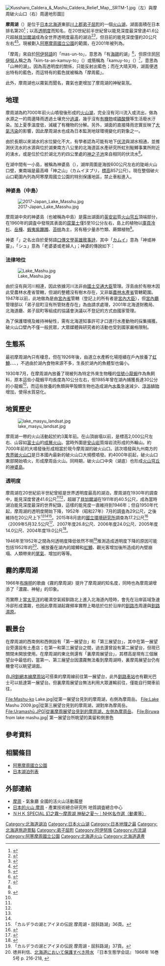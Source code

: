 {{Infobox lake
| lake_name = 摩周湖
| image = Hokkaido, Japan, Lake Mashū, 2008.jpg
| caption = 從第一展望台眺望的湖景（2008年7月）
| location = {{JPN}}[[北海道|北海道]][[川上郡|川上郡]][[弟子屈町|弟子屈町]]
| pushpin_map = Japan Hokkaido2
| coords = {{coord|43|35|N|144|31|E|type:waterbody_region:JP|display=inline,title}}
| type = 火山湖
| catchment = 32.4 km2
| width = 6 km
| area = 19.22 km2<ref>{{Cite web| url=http://www.gsi.go.jp/KOKUJYOHO/MENCHO/201410/kosyo.pdf| format=PDF| title=平成26年全國都道府縣市區町村別面積調 湖沼面積| publisher=國土地理院| accessdate=2016-02-02| language=ja| deadurl=yes| archiveurl=https://web.archive.org/web/20150402094254/http://www.gsi.go.jp/KOKUJYOHO/MENCHO/201410/kosyo.pdf| archivedate=2015-04-02}}</ref>
| depth = 137.5 m
| max-depth = 211.5 m
| volume = 2.86 km3
| shore = 19.8 km
| elevation = 355 m
}}

[[File:Kussharo_Caldera_&_Mashu_Caldera_Relief_Map,_SRTM-1.jpg|thumb]]（左）與摩周破火山口（右）周邊地形圖]]

'''摩周湖'''（{{jpn|hg=ましゅうこ|j=摩周湖|rm=Mashūko}}）是位于[[日本|日本]][[北海道|北海道]]東部[[川上郡|川上郡]][[弟子屈町|弟子屈町]]的一個[[火山湖|火山湖]]，湖面面積在日本排名第20<ref>{{Cite web| author=国土地理院| date=2020-03-26| title=令和２年全国都道府県市区町村別面積調（１月１日時点） - 湖沼面積20傑| url=https://www.gsi.go.jp/KOKUJYOHO/MENCHO/202001/f2_large_kosho.pdf| format=PDF| accessdate=2020-09-23| language=ja| archive-date=2020-06-13| archive-url=https://web.archive.org/web/20200613090009/https://www.gsi.go.jp/KOKUJYOHO/MENCHO/202001/f2_large_kosho.pdf| dead-url=no}}</ref>；以高[[透明度|透明度]]而知名，在20世紀前半世紀曾以能見深度最深曾達41.6公尺超越[[貝加爾湖|貝加爾湖]]成為全世界透明度最高的湖泊<ref name="濱田浩美">{{cite journal| url=https://www.jstage.jst.go.jp/article/jslim/68/0/68_0_90/_article/-char/ja/| format=PDF| title=摩周湖的水位變動與周邊湧水的水質| author=濱田浩美| date=2003-06-12| journal=日本陸水學會　2002　府中大會| language=ja| accessdate=2016-02-02| archive-date=2020-11-29| archive-url=https://web.archive.org/web/20201129094552/https://www.jstage.jst.go.jp/article/jslim/68/0/68_0_90/_article/-char/ja/| dead-url=no}}</ref><ref name="摩周湖的螯蝦分布">{{Cite journal| url=http://ci.nii.ac.jp/naid/110002698374/| title=摩周湖的螯蝦分布| author=濱野龍夫、林健一、川井唯史、林浩之| journal=Researches on Crustacen| volume=21| year=1992| page=73-87| language=ja| access-date=2016-02-02| archive-date=2020-08-15| archive-url=https://web.archive.org/web/20200815090412/https://ci.nii.ac.jp/naid/110002698374/| dead-url=no}}</ref>，但目前的能見深度僅約20公尺左右<ref name="地球環境研究中心-20070907">{{Cite web| url=http://www.cger.nies.go.jp/ja/news/information/inf070907/inf070907.html| title=摩周湖ベースラインモニタリング2007年調査結果について| date=2007-09-07| publisher=地球環境研究中心| language=ja| accessdate=2016-02-02| archive-date=2020-09-18| archive-url=https://web.archive.org/web/20200918171224/http://www.cger.nies.go.jp/ja/news/information/inf070907/inf070907.html| dead-url=no}}</ref><ref name="環球網-20141013">{{Cite news| url=http://world.huanqiu.com/photo/2014-10/2749246.html| title=日本摩周湖透明度大幅下降 曾为世界最清湖| work=環球網| date=2014-10-13| author=张阳| accessdate=2018-08-28| archive-date=2018-08-28| archive-url=https://web.archive.org/web/20180828035743/http://world.huanqiu.com/photo/2014-10/2749246.html| dead-url=no}}</ref>。現被劃入[[阿寒摩周國立公園|阿寒摩周國立公園]]的範圍，在2001年被列為{{Tsl|ja|北海道遺産|北海道遺產}}。

「摩周」來自於[[阿伊努語|阿伊努語]]的「mas-un-to」，意思為「有[[海鸥|海鷗]]的湖」<ref>{{Cite web|url=http://www.pref.hokkaido.lg.jp/ks/ass/grp/121130P.pdf|title=アイヌ語地名リスト|accessdate=2017-08-17|author=北海道庁|date=|publisher=北海道庁|archive-date=2016-05-27|archive-url=https://web.archive.org/web/20160527172651/http://www.pref.hokkaido.lg.jp/ks/ass/grp/121130P.pdf|dead-url=no}}</ref>，但原住民[[阿伊努人|阿伊努人]]稱之為「kim-ta-an-kamuy-to」（{{lang-ja|キンタン・カムイ・トー}}）或簡稱為「kamuy-to」（{{lang-ja|カムイ・トー}}）<ref name="aynu">{{cite web| url=http://homepage3.nifty.com/tommy1949/aynudictionary.htm| title=阿伊努語電子辭典| author=富田隆| date=2013-04-24| language=ja| accessdate=2016-02-10| deadurl=yes| archiveurl=https://web.archive.org/web/20160301155243/http://homepage3.nifty.com/tommy1949/aynudictionary.htm| archivedate=2016年3月1日| df=}}</ref>，意思為「山神的湖」。因為高透明度的關係，只能反射出藍色；而在大晴天時，湖面便透出特有的藍色，而這特有的藍色就被稱為「摩周藍」。

此外，摩周湖也以霧氣而聞名，霧氣也更增加了摩周湖的神秘氣氛。

== 地理 ==

摩周湖為約7000年前火山噴發後形成的[[破火山口|火山湖]]，完全沒有河川流入或流出，做為水源之一的周邊降雨透過土壌充分[[過濾|過濾]]，幾乎沒有[[有機化合物|有機物]]或[[磷酸鹽|磷酸鹽]]等生活廢水汙染。加上夏季溫度低，減緩了有機物的分解。另外，湖面的直接降雨忠實反映了[[大氣汚染|大氣汚染]]的影響，因此摩周湖水也成為日本監測地球環境變化的對象之一。

由於長期以來湖水的水位變化不大，有學者認為可能有地下[[伏流|伏流]]與湖水相通，並推測伏流水的水源與位於湖東南方八公里的北海道區水產研究所虹別鮭鱒事業所附近的湧水，或是位於位於湖北方約四公里處的[[神之子池|神之子池]]來自相同的伏流水<ref name="濱田浩美"/>。

在湖中間有一小島，被稱為神婆島（{{lang-ja|カムイシュ島}}），湖岸周圍是海拔600公尺左右的陡峭火山口壁，東南端是最高峰「神之山」{{link-ja|摩周岳|摩周岳}}（カムイヌプリ，[[標高|標高]]857公尺）。現在整個破火山口範圍內列為阿寒摩周國立公園的特別保護地區，禁止車船進入。

=== 神婆島（中島） ===

[[File:2017-Japan_Lake_Masshu.jpg|thumb]]

摩周湖中央的神婆島（也被稱為中島）是露出湖面的[[英安岩|英安岩]]質[[火山穹丘|火山穹丘]]頂端部分，在1960年的調査中發現其表面的[[腐葉土|腐葉土]]僅5至10公分左右，島上的植物以[[庫頁冷杉|庫頁冷杉]]、[[岳樺|岳樺]]、[[興安杜鵑|蝦夷紫躑躅]]、[[越橘|苔桃]]為主，另有極少量赤竹類、蕨類植物<ref>{{Cite journal| url=https://doi.org/10.18960/seitai.12.3_89| title=摩周湖カムイシュ島の植生| author=柴草良悦、松下彰夫| journal=日本生態学会誌| volume=12| issue=3| year=1962| page=89-94| language=ja}}</ref>。

神婆「{{lang|ja|カムイシュ}}」之名出自於愛努語[[口傳文學|口傳文學]][[英雄敘事詩|英雄敘事詩]]，其中「[[神威|カムイ]]」意為「神或神靈」，「シュ」意為「老婆婆或老婦人」；神婆的傳說如下：

{{Quotation|宗谷的部落（{{lang|ja|コタン}}）在[[送熊|送熊]]（熊祭）之夜開戰，落敗部落的老婆婆帶著孫子逃亡，然而途中兩人走失。老婆婆為了尋找孫子走到了摩周湖，並求神讓她在摩周岳休息一夜；然而，過於疲憊的老婆婆無法繼續移動，只能留在原地日日夜夜等待孫子歸來，最後變成了神婆島。直至今日，每當有人靠近摩周湖，以為孫子現身的老婆婆就會流下喜悅的眼淚，而其眼淚就是天空落下的雨、霧、雪。}}

=== 法律地位 ===

[[File:Lake_Mashu.jpg|thumb]]

由於沒有與河川相連，因此依據河川法非由[[國土交通大臣|國土交通大臣]]管理。浮島由於有樹木因此受農林水產省管轄，但湖的整體沒有樹木存在，又非屬[[農林水產省|農林水產省]]管轄範圍。1947年以前，此地做為{{link-ja|御料地|御料地}}是由[[宮內省|宮內省]]管轄（登記上的所有者是[[宮內省|宮內大臣]]），但[[宮內廳|宮內廳]]管理部以「弟子屈町沒有所管財產存在」為由請求處理，2001年北海道財務局、北海道廳、弟子屈町等組成的協議會決議以不登記的方式由國家管理。

為了保護環境及維持神秘性，需有北海道知事許可才口進行水產動物的採集捕獲。破火山口壁內不僅一般民眾，大眾媒體與研究者的活動也受到國家嚴格限制。

== 生態系 ==

最初摩周湖內只有{{link-ja|蝦夷山椒魚|エゾサンショウウオ}}棲息，但在1926年後，由道立水產孵化場陸續在戶內放養了[[虹鱒|虹鱒]]、{{link-ja|姬鱒|ヒメマス}}、{{link-ja|蝦夷石斑魚|エゾウグイ}}、{{link-ja|條紋長臂蝦|スジエビ}}，不過由於湖內食物來源不多，生長於湖內的魚體型也偏小。

1930年7月，在摩周湖內放養了現被列為特定外來生物種的[[信號小龍蝦|信號小龍蝦]]作為魚飼料，原本這些小龍蝦平均長度為10公分左右，但1985年曾在湖內捕獲長達30公分的小龍蝦<ref name="摩周湖的螯蝦分布"/>，而這些放養的魚類與甲殻類生物也造成湖內[[水蚤|水蚤]]急速減少、[[浮游植物|浮游植物]]增加，使得水質惡化。

== 地質歷史 ==

[[File:lake_masyu_landsat.jpg|thumb]]

摩周湖一帶的火山活動起於約3萬年前。在山頂崩塌以前，是標高2,000公尺左右、山容如[[富士山|富士山]]的[[成層火山|成層火山]]。當時外圍是[[安山岩|安山岩]]質熔岩流形成的外輪山。約7000年前的大噴發後形成相當於現今摩周湖的破火山口。該次噴發與九州南方的[[鬼界破火山口|鬼界破火山口]]是日本國內最新的破火山口大規模噴發。約4000年前起，破火山口東部開始噴火，形成摩周岳火山。同時期，破火山口中央（湖底）也形成[[火山穹丘|火山穹丘]]的[[#神婆島（中島）|神婆島]]。

=== 透明度 ===

摩周湖在20世紀前半世紀曾經是世界透明度最高的湖泊，摩周湖在1930年的調查中，能見深度曾達41.6公尺<ref name="濱田浩美"/><ref name="摩周湖的螯蝦分布"/>，超越了[[貝加爾湖|貝加爾湖]]在1911年的40.5公尺，成為當時湖泊能見深度最深的世界紀錄，這樣的能見度一直維持到1946年；但自1950年代起，摩周湖的透明度開始下降，1952年（昭和27年）7月的調査為29公尺，之後維持在20公尺上下<ref name="地球環境研究中心-20070907"/><ref name="環球網-20141013"/><ref>「カルデラの湖とアイヌの伝説 摩周湖・屈斜路湖」36頁。</ref>。2015年8月底的[[國立環境研究所|國立環境研究所]]調查為17.2公尺<ref>{{Cite web|title=摩周湖は今（2015晩夏、写真による観測日記）|url=http://www.cger.nies.go.jp/cgernews/201511/300007.html|work=地域環境研究センターニュース2015年11月号|publisher=国立環境研究所|accessdate=2016-01-28|archive-date=2020-10-24|archive-url=https://web.archive.org/web/20201024134850/http://www.cger.nies.go.jp/cgernews/201511/300007.html|dead-url=no}}</ref>（2009年5月32.5公尺<ref>{{Cite web|title=摩周湖、澄んだ水は危険と隣り合わせ|url=https://www.nies.go.jp/kanko/news/29/29-5/29-5-05.html|work=国環研ニュース29巻|publisher=国立環境研究所|accessdate=2016-01-28|archive-date=2020-10-24|archive-url=https://web.archive.org/web/20201024134855/https://www.nies.go.jp/kanko/news/29/29-5/29-5-05.html|dead-url=no}}</ref>、2007年度26.8公尺、2006年度24.0公尺、2005年度14.0公尺、2004年度19.0公尺<ref>{{Cite web|title=摩周湖ベースラインモニタリング2007年調査結果について|url=http://www.cger.nies.go.jp/ja/news/information/inf070907/inf070907.html|publisher=国立環境研究所|accessdate=2016-01-28|archive-date=2020-09-18|archive-url=https://web.archive.org/web/20200918171224/http://www.cger.nies.go.jp/ja/news/information/inf070907/inf070907.html|dead-url=no}}</ref>。

1946年至1952年之間為何透明度降低依然不明<ref>「カルデラの湖とアイヌの伝説 摩周湖・屈斜路湖」37頁。</ref>推測造成透明度下降的原因可能包括1952年的{{tsl|ja|十勝沖地震}}<ref>徳井利信、[https://doi.org/10.18960/seitai.16.5_216 北海道において保護すべき陸水] 『日本生態学会誌』 1966年 16巻 5号 p. 216-218, {{doi|10.18960/seitai.16.5_216}}</ref>、被放養在湖內的姬鱒和[[虹鱒|虹鱒]]、觀光客增加後所造成的內壁崩塌、人類帶來的[[尾氣|尾氣]]、增加的{{link-ja|蝦夷鹿|エゾシカ}}等等。

== 霧的摩周湖 ==

1966年[[布施明|布施明]]的歌曲《霧的摩周湖》提升了摩周湖的知名度，同時也為摩周湖增添了「濃霧、神秘」的印象。

而實際上當[[太平洋|太平洋]]的暖濕空氣經釧路北上進入北海道內陸時，會先在沿岸區域急速冷卻形成濃霧，也因此摩周湖起霧頻率實際上略低於位於沿岸的[[釧路市|釧路市]]周邊與[[釧路濕地|釧路濕原]]。

== 觀景台 ==

在摩周湖的西南側和西側設有「第一展望台」和「第三展望台」，其中在第一展望台旁還設有土產店；在第一和第三展望台之間，過去還曾設有第二展望台，但現已關閉未開放使用。在摩周湖的東北側還有「裏摩周展望台」，其標高是現有三個展望台中最低的，當第一、第三展望台因濃霧無法看到摩周湖時，裏摩周展望台仍有機會可以眺望湖面。

自[[北海道旅客鐵道|JR]][[釧網本線|釧網本線]][[摩周站|摩周站]]可搭乘{{Tsl|ja|阿寒バス|阿寒巴士}}的摩周線前往第一展望台，此外[[釧路車站|釧路車站]]也有觀光巴士可以抵達第一展望台。但裏摩周展望台無法利用大眾運輸前往，僅能自行開車前往，

<gallery widths=200px heights=150px>
File:Mashu-ko Lake.jpg|從第一展望台見到的摩周湖，右側為摩周岳。
File:Lake Mashu 2009.jpg|從第三展望台見到的摩周湖，湖對岸為摩周岳。
File:Uramashū.JPG|從裏摩周展望台見到的摩周湖，左側為摩周岳。
File:Biruwa from lake mashu.jpg| 第一展望台所眺望的美留和側景色
</gallery>

== 參考資料 ==
{{reflist|30em}}

==相關條目==

{{Commons category|Lake Mashū}}

* [[阿寒摩周國立公園|阿寒摩周國立公園]]
* [[日本湖泊列表|日本湖泊列表]]

== 外部連結 ==

* [https://www.data.jma.go.jp/svd/vois/data/sapporo/103_Mashu/103_index.html 摩周] {{Wayback|url=https://www.data.jma.go.jp/svd/vois/data/sapporo/103_Mashu/103_index.html |date=20201208052352 }} - 氣象廳 全國的活火山活動履歴
* [https://gbank.gsj.jp/volcano/Quat_Vol/volcano_data/B14.html 日本的火山 摩周] {{Wayback|url=https://gbank.gsj.jp/volcano/Quat_Vol/volcano_data/B14.html |date=20181214071309 }} - 產業技術總合研究所 地質調査總合中心
* [https://www2.nhk.or.jp/archives/tv60bin/detail/index.cgi?das_id=D0009050673_00000 ＮＨＫ SPECIAL 幻之霧～摩周湖 神秘之夏～｜NHK名作選（動畫等）] {{Wayback|url=https://www2.nhk.or.jp/archives/tv60bin/detail/index.cgi?das_id=D0009050673_00000 |date=20201208052412 }}

{{日本活火山}}
{{日本湖泊}}
{{Authority control}}

{{DEFAULTSORT:Mashuko}}
[[Category:北海道湖泊|Category:北海道湖泊]]
[[Category:日本火山湖|Category:日本火山湖]]
[[Category:日本地理之最|Category:日本地理之最]]
[[Category:北海道旅遊景點|Category:北海道旅遊景點]]
[[Category:弟子屈町|Category:弟子屈町]]
[[Category:阿伊努族|Category:阿伊努族]]
[[Category:内流湖|Category:内流湖]]
[[Category:阿寒摩周國立公園|Category:阿寒摩周國立公園]]
[[Category:北海道火山|Category:北海道火山]]
[[Category:北海道遺產|Category:北海道遺產]]